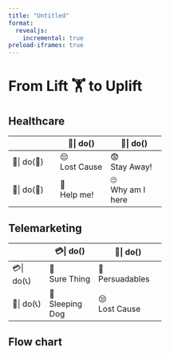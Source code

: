 ```yaml
---
title: "Untitled"
format:
  revealjs:
    incremental: true
preload-iframes: true
---
```


# From Lift 🏋️ to Uplift

## Healthcare

+-------------+-------------+---------------+
|             | 🤢\| do()   | 🤨\| do()     |
+=============+=============+===============+
| 🤢\| do(💊) | 😔\         | 😨\           |
|             | Lost Cause  | Stay Away!    |
+-------------+-------------+---------------+
| 🤨\| do(💊) | 🙏\         | 🙄\           |
|             | Help me!    | Why am I here |
+-------------+-------------+---------------+

## Telemarketing

+-------------+--------------+--------------+
|             | 💳\| do()    | 💸\| do()    |
+=============+==============+==============+
| 💳\| do(📞) | 🤗\          | 🤔\          |
|             | Sure Thing   | Persuadables |
+-------------+--------------+--------------+
| 💸\| do(📞) | 🐶\          | 😒\          |
|             | Sleeping Dog | Lost Cause   |
+-------------+--------------+--------------+

## Flow chart
